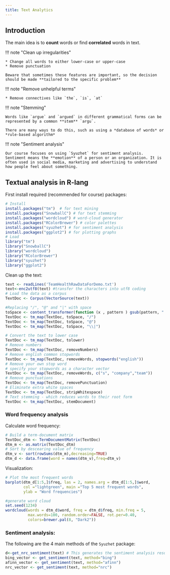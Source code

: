 ```yaml
---
title: Text Analytics
---
```


## Introduction

The main idea is to **count** words or find **correlated** words in text.

!!! note "Clean up irregularities"

    * Change all words to either lower-case or upper-case
    * Remove punctuation

    Beware that sometimes these features are important, so the decision should be made **tailored to the specific problem**

!!! note "Remove unhelpful terms"

    * Remove connectives like `the`, `is`, `at`

!!! note "Stemming"

    Words like `argue` and `argued` in different grammatical forms can be represented by a common **stem** `argu`. 

    There are many ways to do this, such as using a *database of words* or *rule-based algorithm*

!!! note "Sentiment analysis"

    Our course focuses on using `Syuzhet` for sentiment analysis. Sentiment means the **emotion** of a person or an organization. It is often used in social media, marketing and advertising to understand how people feel about something.

## Textual analysis in R-lang

First install required (recommended for course) packages:

```r
# Install
install.packages("tm")  # for text mining
install.packages("SnowballC") # for text stemming
install.packages("wordcloud") # word-cloud generator 
install.packages("RColorBrewer") # color palettes
install.packages("syuzhet") # for sentiment analysis
install.packages("ggplot2") # for plotting graphs
# Load
library("tm")
library("SnowballC")
library("wordcloud")
library("RColorBrewer")
library("syuzhet")
library("ggplot2")
```

Clean up the text:

```r
text <- readLines('TeamHealthRawDataForDemo.txt')
text<-enc2utf8(text) #transfer the characters into utf8 coding
# Load the data as a corpus
TextDoc <- Corpus(VectorSource(text))

#Replacing "/", "@" and "|" with space
toSpace <- content_transformer(function (x , pattern ) gsub(pattern, " ", x))
TextDoc <- tm_map(TextDoc, toSpace, "/")
TextDoc <- tm_map(TextDoc, toSpace, "@")
TextDoc <- tm_map(TextDoc, toSpace, "\\|")

# Convert the text to lower case
TextDoc <- tm_map(TextDoc, tolower)
# Remove numbers
TextDoc <- tm_map(TextDoc, removeNumbers)
# Remove english common stopwords
TextDoc <- tm_map(TextDoc, removeWords, stopwords("english"))
# Remove your own stop word
# specify your stopwords as a character vector
TextDoc <- tm_map(TextDoc, removeWords, c("s", "company","team")) 
# Remove punctuations
TextDoc <- tm_map(TextDoc, removePunctuation)
# Eliminate extra white spaces
TextDoc <- tm_map(TextDoc, stripWhitespace)
# Text stemming - which reduces words to their root form
TextDoc <- tm_map(TextDoc, stemDocument)
```

### Word frequency analysis

Calculate word frequency:

```r
# Build a term-document matrix
TextDoc_dtm <- TermDocumentMatrix(TextDoc)
dtm_m <- as.matrix(TextDoc_dtm)
# Sort by descearing value of frequency
dtm_v <- sort(rowSums(dtm_m),decreasing=TRUE)
dtm_d <- data.frame(word = names(dtm_v),freq=dtm_v)
```

Visualization:

```r
# Plot the most frequent words
barplot(dtm_d[1:5,]$freq, las = 2, names.arg = dtm_d[1:5,]$word,
        col ="lightgreen", main ="Top 5 most frequent words",
        ylab = "Word frequencies")

#generate word cloud
set.seed(1234)
wordcloud(words = dtm_d$word, freq = dtm_d$freq, min.freq = 5,
          max.words=100, random.order=FALSE, rot.per=0.40, 
          colors=brewer.pal(8, "Dark2"))
```

### Sentiment analysis:

The following are the 4 main methods of the `Syuzhet` package:

```r
d<-get_nrc_sentiment(text) # This generates the sentiment analysis results
bing_vector <- get_sentiment(text, method="bing")
afinn_vector <- get_sentiment(text, method="afinn")
nrc_vector <- get_sentiment(text, method="nrc")
```